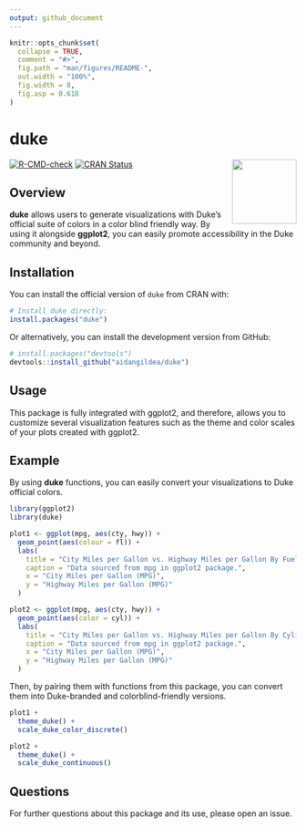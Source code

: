 ```yaml
---
output: github_document
---
```


```r
knitr::opts_chunk$set(
  collapse = TRUE,
  comment = "#>",
  fig.path = "man/figures/README-",
  out.width = "100%",
  fig.width = 8,
  fig.asp = 0.618
)
```

# duke

<a href="https://aidangildea.github.io/duke/"><img src="man/figures/logo.png" align="right" height="113" /></a>

<!-- badges: start -->
[![R-CMD-check](https://github.com/aidangildea/duke/actions/workflows/R-CMD-check.yaml/badge.svg)](https://github.com/aidangildea/duke/actions/workflows/R-CMD-check.yaml){.pkgdown-devel}
[![CRAN Status](https://www.r-pkg.org/badges/version/duke)](https://cran.r-project.org/package=duke){.pkgdown-release}
<!-- badges: end -->

## Overview

**duke** allows users to generate visualizations with Duke's official suite of colors in a color blind friendly way. By using it alongside **ggplot2**, you can easily promote accessibility in the Duke community and beyond. 

## Installation

You can install the official version of `duke` from CRAN with:

``` r
# Install duke directly:
install.packages("duke")
```
Or alternatively, you can install the development version from GitHub:

``` r
# install.packages("devtools")
devtools::install_github("aidangildea/duke")
```

## Usage

This package is fully integrated with ggplot2, and therefore, allows you to customize several visualization features such as the theme and color scales of your plots created with ggplot2.

## Example

By using **duke** functions, you can easily convert your visualizations to Duke official colors.

```r
library(ggplot2)
library(duke)

plot1 <- ggplot(mpg, aes(cty, hwy)) +
  geom_point(aes(colour = fl)) +
  labs(
    title = "City Miles per Gallon vs. Highway Miles per Gallon By Fuel Type",
    caption = "Data sourced from mpg in ggplot2 package.",
    x = "City Miles per Gallon (MPG)", 
    y = "Highway Miles per Gallon (MPG)"
  )

plot2 <- ggplot(mpg, aes(cty, hwy)) +
  geom_point(aes(color = cyl)) +
  labs(
    title = "City Miles per Gallon vs. Highway Miles per Gallon By Cylinders", 
    caption = "Data sourced from mpg in ggplot2 package.", 
    x = "City Miles per Gallon (MPG)", 
    y = "Highway Miles per Gallon (MPG)"
  )
```

Then, by pairing them with functions from this package, you can convert them into Duke-branded and colorblind-friendly versions.

```r
plot1 +
  theme_duke() +
  scale_duke_color_discrete()

plot2 +
  theme_duke() +
  scale_duke_continuous()
```

## Questions

For further questions about this package and its use, please open an issue.
